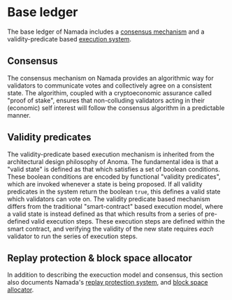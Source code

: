 # Base ledger

The base ledger of Namada includes a [consensus mechanism](./base-ledger/consensus.md) and a validity-predicate based [execution system](./base-ledger/execution.md). 

## Consensus
The consensus mechanism on Namada provides an algorithmic way for validators to communicate votes and collectively agree on a consistent state. The algorithim, coupled with a cryptoeconomic assurance called "proof of stake", ensures that non-colluding validators acting in their (economic) self interest will follow the consensus algorithm in a predictable manner.

## Validity predicates
The validity-predicate based execution mechanism is inherited from the architectural design philosophy of Anoma. The fundamental idea is that a "valid state" is defined as that which satisfies a set of boolean conditions. These boolean conditions are encoded by functional "validity predicates", which are invoked whenever a state is being proposed. If all validity predicates in the system return the boolean `true`, this defines a valid state which validators can vote on. The validity predicate based mechanism differs from the traditional "smart-contract" based execution model, where a valid state is instead defined as that which results from a series of pre-defined valid execution steps. These execution steps are defined within the smart contract, and verifying the validity of the new state requires *each* validator to run the series of execution steps.

## Replay protection & block space allocator
In addition to describing the execuction model and consensus, this section  also documents Namada's [replay protection system](./base-ledger/replay-protection.md), and [block space allocator](./base-ledger/block-space-allocator.md).
